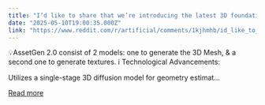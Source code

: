 ```yaml
---
title: "I’d like to share that we’re introducing the latest 3D foundation AI model AssetGen 2.0, which was designed to create high-quality 3D assets from text and image prompts."
date: "2025-05-10T19:00:35.000Z"
link: "https://www.reddit.com/r/artificial/comments/1kjhmhb/id_like_to_share_that_were_introducing_the_latest/"
---
```


💡AssetGen 2.0 consist of 2 models: one to generate the 3D Mesh, & a second one to generate textures.
 ℹ️ Technological Advancements:
  
Utilizes a single-stage 3D diffusion model for geometry estimat...

[Read more](https://www.reddit.com/r/artificial/comments/1kjhmhb/id_like_to_share_that_were_introducing_the_latest/)
